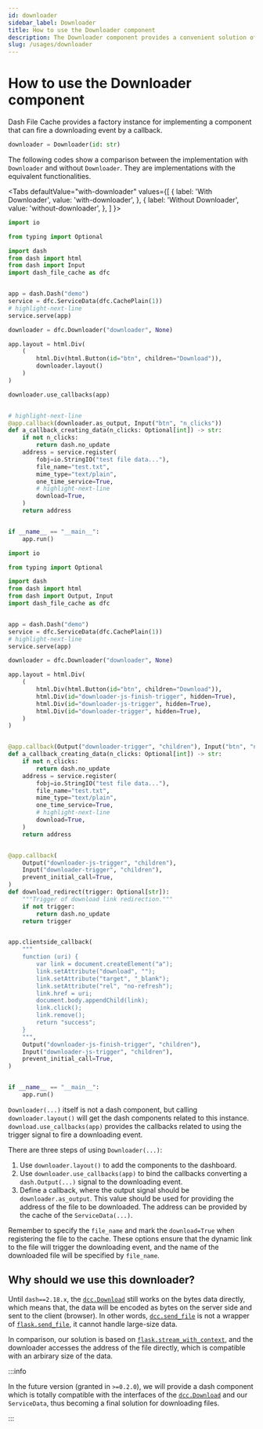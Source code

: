 ```yaml
---
id: downloader
sidebar_label: Downloader
title: How to use the Downloader component
description: The Downloader component provides a convenient solution of using callbacks to trigger a downloading event.
slug: /usages/downloader
---
```




# How to use the Downloader component

Dash File Cache provides a factory instance for implementing a component that can fire a downloading event by a callback.

```python
downloader = Downloader(id: str)
```

The following codes show a comparison between the implementation with `Downloader` and without `Downloader`.
They are implementations with the equivalent functionalities.

<Tabs
  defaultValue="with-downloader"
  values={[
    { label: 'With Downloader', value: 'with-downloader', },
    { label: 'Without Downloader', value: 'without-downloader', },
  ]
}>

<TabItem value="with-downloader">

```python title="with_downloader.py" showLineNumbers
import io

from typing import Optional

import dash
from dash import html
from dash import Input
import dash_file_cache as dfc


app = dash.Dash("demo")
service = dfc.ServiceData(dfc.CachePlain(1))
# highlight-next-line
service.serve(app)

downloader = dfc.Downloader("downloader", None)

app.layout = html.Div(
    (
        html.Div(html.Button(id="btn", children="Download")),
        downloader.layout()
    )
)

downloader.use_callbacks(app)


# highlight-next-line
@app.callback(downloader.as_output, Input("btn", "n_clicks"))
def a_callback_creating_data(n_clicks: Optional[int]) -> str:
    if not n_clicks:
        return dash.no_update
    address = service.register(
        fobj=io.StringIO("test file data..."),
        file_name="test.txt",
        mime_type="text/plain",
        one_time_service=True,
        # highlight-next-line
        download=True,
    )
    return address


if __name__ == "__main__":
    app.run()
```

</TabItem>

<TabItem value="without-downloader">

```python title="without_downloader.py" showLineNumbers
import io

from typing import Optional

import dash
from dash import html
from dash import Output, Input
import dash_file_cache as dfc


app = dash.Dash("demo")
service = dfc.ServiceData(dfc.CachePlain(1))
# highlight-next-line
service.serve(app)

downloader = dfc.Downloader("downloader", None)

app.layout = html.Div(
    (
        html.Div(html.Button(id="btn", children="Download")),
        html.Div(id="downloader-js-finish-trigger", hidden=True),
        html.Div(id="downloader-js-trigger", hidden=True),
        html.Div(id="downloader-trigger", hidden=True),
    )
)


@app.callback(Output("downloader-trigger", "children"), Input("btn", "n_clicks"))
def a_callback_creating_data(n_clicks: Optional[int]) -> str:
    if not n_clicks:
        return dash.no_update
    address = service.register(
        fobj=io.StringIO("test file data..."),
        file_name="test.txt",
        mime_type="text/plain",
        one_time_service=True,
        # highlight-next-line
        download=True,
    )
    return address


@app.callback(
    Output("downloader-js-trigger", "children"),
    Input("downloader-trigger", "children"),
    prevent_initial_call=True,
)
def download_redirect(trigger: Optional[str]):
    """Trigger of download link redirection."""
    if not trigger:
        return dash.no_update
    return trigger


app.clientside_callback(
    """
    function (uri) {
        var link = document.createElement("a");
        link.setAttribute("download", "");
        link.setAttribute("target", "_blank");
        link.setAttribute("rel", "no-refresh");
        link.href = uri;
        document.body.appendChild(link);
        link.click();
        link.remove();
        return "success";
    }
    """,
    Output("downloader-js-finish-trigger", "children"),
    Input("downloader-js-trigger", "children"),
    prevent_initial_call=True,
)


if __name__ == "__main__":
    app.run()
```

</TabItem>

</Tabs>

`Downloader(...)` itself is not a dash component, but calling `downloader.layout()` will
get the dash components related to this instance. `download.use_callbacks(app)` provides
the callbacks related to using the trigger signal to fire a downloading event.

There are three steps of using `Downloader(...)`:

1. Use `downloader.layout()` to add the components to the dashboard.
2. Use `downloader.use_callbacks(app)` to bind the callbacks converting a `dash.Output(...)`
   signal to the downloading event.
3. Define a callback, where the output signal should be `downloader.as_output`. This value
   should be used for providing the address of the file to be downloaded. The address can
   be provided by the cache of the `ServiceData(...)`.

Remember to specify the `file_name` and mark the `download=True` when registering the file
to the cache. These options ensure that the dynamic link to the file will trigger the downloading
event, and the name of the downloaded file will be specified by `file_name`.

## Why should we use this downloader?

Until `dash==2.18.x`, the [`dcc.Download`<IconExternalLink/>][link-dccdownload] still
works on the bytes data directly, which means that, the data will be encoded as bytes
on the server side and sent to the client (browser). In other words,
[`dcc.send_file`<IconExternalLink/>][link-dash-sendfile] is not a wrapper of
[`flask.send_file`<IconExternalLink/>][link-flask-sendfile], it cannot handle
large-size data.

In comparison, our solution is based on
[`flask.stream_with_context`<IconExternalLink/>][link-flask-streamwcon],
and the downloader accesses the address of the file directly, which is compatible with
an arbirary size of the data.

:::info

In the future version (granted in `>=0.2.0`), we will provide a dash component which
is totally compatible with the interfaces of the
[`dcc.Download`<IconExternalLink/>][link-dccdownload] and our `ServiceData`, thus
becoming a final solution for downloading files.

:::

[link-dccdownload]:https://dash.plotly.com/dash-core-components/download
[link-dash-sendfile]:https://github.com/plotly/dash/issues/1874
[link-flask-sendfile]:https://flask.palletsprojects.com/en/stable/api/#flask.send_file
[link-flask-streamwcon]:https://flask.palletsprojects.com/en/stable/api/#flask.stream_with_context

